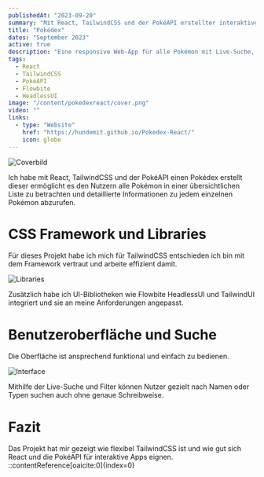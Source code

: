 ```yaml
---
publishedAt: "2023-09-20"
summary: "Mit React, TailwindCSS und der PokéAPI erstellter interaktiver Pokédex mit Such- und Filterfunktionen."
title: "Pokédex"
dates: "September 2023"
active: true
description: "Eine responsive Web-App für alle Pokémon mit Live-Suche, Filterung und Dark Light Mode."
tags:
  - React
  - TailwindCSS
  - PokéAPI
  - Flowbite
  - HeadlessUI
image: "/content/pokedexreact/cover.png"
video: ""
links:
  - type: "Website"
    href: "https://hundemit.github.io/Pokedex-React/"
    icon: globe
---
```


![Coverbild](/content/pokedexreact/cover.png)

Ich habe mit React, TailwindCSS und der PokéAPI einen Pokédex erstellt dieser ermöglicht es den Nutzern alle Pokémon in einer übersichtlichen Liste zu betrachten und detaillierte Informationen zu jedem einzelnen Pokémon abzurufen.

# CSS Framework und Libraries

Für dieses Projekt habe ich mich für TailwindCSS entschieden ich bin mit dem Framework vertraut und arbeite effizient damit.

![Libraries](/content/pokedexreact/libraries.png)

Zusätzlich habe ich UI-Bibliotheken wie Flowbite HeadlessUI und TailwindUI integriert und sie an meine Anforderungen angepasst.

# Benutzeroberfläche und Suche

Die Oberfläche ist ansprechend funktional und einfach zu bedienen.

![Interface](/content/pokedexreact/interface.png)

Mithilfe der Live-Suche und Filter können Nutzer gezielt nach Namen oder Typen suchen auch ohne genaue Schreibweise.

# Fazit

Das Projekt hat mir gezeigt wie flexibel TailwindCSS ist und wie gut sich React und die PokéAPI für interaktive Apps eignen.
::contentReference[oaicite:0]{index=0}
